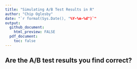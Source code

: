 ```yaml
---
title: "Simulating A/B Test Results in R"
author: "Chip Oglesby"
date: "`r format(Sys.Date(), "%Y-%m-%d")`"
output: 
  github_document:
    html_preview: FALSE
  pdf_document:
    toc: false
---
```


## Are the A/B test results you find correct?